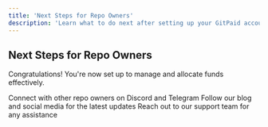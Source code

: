 ```yaml
---
title: 'Next Steps for Repo Owners'
description: 'Learn what to do next after setting up your GitPaid account.'
---
```


## Next Steps for Repo Owners

Congratulations! You're now set up to manage and allocate funds effectively.

<CardGroup cols={2}>
  <Card
    title="Join the Community"
    icon="users"
    href="https://discord.gg/mwyWPSa7vZ"
  >
    Connect with other repo owners on Discord and Telegram
  </Card>
  <Card
    title="Stay Updated"
    icon="bell"
    href="/blog"
  >
    Follow our blog and social media for the latest updates
  </Card>
  <Card
    title="Get Support"
    icon="life-ring"
    href="https://discord.gg/mwyWPSa7vZ"
  >
    Reach out to our support team for any assistance
  </Card>
</CardGroup>
